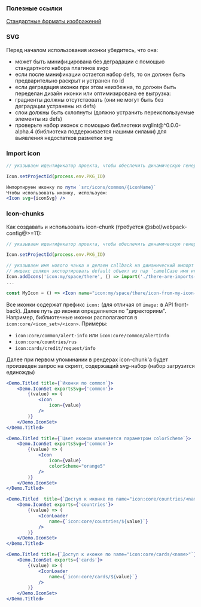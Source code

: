 ### Полезные ссылки

[Стандартные форматы изображений](https://sbtatlas.sigma.sbrf.ru/wiki/pages/viewpage.action?pageId=135550218)

### SVG
Перед началом использования иконки убедитесь, что она:

* может быть минифицирована без деградации с помощью стандартного набора плагинов svgo
* если после минификации остается набор defs, то он должен быть предварительно раскрыт и устранен по id
* если деградация иконки при этом неизбежна, то должен быть переделан дизайн иконки или оптимизирована ее выгрузка:
* градиенты должны отсутствовать (они не могут быть без деградации устранены из defs)
* слои должны быть схлопнуты (должно устранить переиспользуемые элементы из defs)
* проверьте набор иконок с помощью библиотеки svglint@^0.0.0-alpha.4 (библиотека поддерживается нашими силами) для выявления недостатков разметки svg

### Import icon

```jsx 
// указываем идентификатор проекта, чтобы обеспечить динамическую генерацию уникальных id иконок.

Icon.setProjectId(process.env.PKG_ID)

Импортируем иконку по пути `src/icons/common/{iconName}` 
Чтобы использовать иконку, используем:
<Icon svg={iconSvg} />

```

### Icon-chunks

Как создавать и использовать icon-chunk (требуется @sbol/webpack-config@>=11):
```jsx static
// указываем идентификатор проекта, чтобы обеспечить динамическую генерацию уникальных id иконок.

Icon.setProjectId(process.env.PKG_ID)

// указываем имя нового чанка и делаем callback на динамический импорт индекса этих иконок
// индекс должен экспортировать default объект из пар `camelCase имя иконки: ее inline-реализация`
Icon.addIcons('icon:my/space/there', () => import('./there-are-imports-from-all-svg-files.js'))
...

const MyIcon = () => <Icon name="icon:my/space/there/icon-from-my-icon-set" />
```

Все иконки содержат префикс `icon:` (для отличая от `image:` в API front-back).
Далее путь до иконки определяется по "директориям". Например, библиотечные иконки располагаются в `icon:core/<icon_set>/<icon>`.
Примеры:
* `icon:core/common/alert-info` или `icon:core/common/alertInfo`
* `icon:core/countries/rus`
* `icon:cards/credit/request/info`

Далее при первом упоминании в рендерах icon-chunk'а будет произведен запрос на скрипт, содержащий svg-набор (набор загрузится единожды)

```jsx live
<Demo.Titled title={`Иконки по сommon`}>
    <Demo.IconSet exportsSvg={'common'}>
        {(value) => (
            <Icon
                icon={value}
            />
        )}
    </Demo.IconSet>
</Demo.Titled>
```

```jsx live
<Demo.Titled title={`Цвет иконом изменяется параметром colorScheme`}>
    <Demo.IconSet exportsSvg={'common'}>
        {(value) => (
            <Icon
                icon={value}
                colorScheme="orange5"
            />
        )}
    </Demo.IconSet>
</Demo.Titled>
```

```jsx live
<Demo.Titled  title={`Доступ к иконке по name="icon:core/countries/<name>"`} description="[Коды стран в алфавитном порядке](https://en.wikipedia.org/wiki/ISO_3166-1)\n\n[Коды стран с государственными флагами](https://ru.wikipedia.org/wiki/ISO_3166-1)">
    <Demo.IconSet exports={'countries'}>
        {(value) => (
            <IconLoader
                name={`icon:core/countries/${value}`}
            />
        )}
    </Demo.IconSet>
</Demo.Titled>
```

```jsx live
<Demo.Titled title={`Доступ к иконке по name="icon:core/cards/<name>"`}>
    <Demo.IconSet exports={'cards'}>
        {(value) => (
            <IconLoader
                name={`icon:core/cards/${value}`}
            />
        )}
    </Demo.IconSet>
</Demo.Titled>
```
